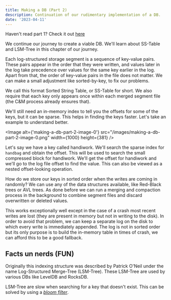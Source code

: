 ```yaml
---
title: Making a DB (Part 2)
description: Continuation of our rudimentary implementation of a DB.
date: '2023-04-11'
---
```


Haven't read part 1? Check it out [here](/posts/making-a-db-part-1)

We continue our journey to create a viable DB. We'll learn about SS-Table and LSM-Tree in this chapter of our journey.

Each log-structured storage segment is a sequence of key-value pairs. These pairs appear in the order that they were written, and values later in the log take precedence over values for the same key earlier in the log. Apart from that, the order of key-value pairs in the file does not matter. We can make a small adjustment like sorted-by-key, to fix our problems.

We call this format Sorted String Table, or SS-Table for short. We also require that each key only appears once within each merged segment file (the C&M process already ensures that).

We'll still need an in-memory index to tell you the offsets for some of the keys, but it can be sparse. This helps in finding the keys faster. Let's take an example to understand better.

<Image
  alt={'making-a-db-part-2-image-0'}
  src="/images/making-a-db-part-2-image-0.png"
  width={1000}
  height={381}
/>

Let's say we have a key called handiwork. We'll search the sparse index for `handbag` and obtain the offset. This will be used to search the small compressed block for handiwork. We'll get the offset for handiwork and we'll go to the log file offset to find the value. This can also be viewed as a nested offset-looking operation.

How do we store our keys in sorted order when the writes are coming in randomly? We can use any of the data structures available, like Red-Black trees or AVL trees.
As done before we can run a merging and compaction process in the background to combine segment files and discard overwritten or deleted values.

This works exceptionally well except in the case of a crash most recent writes are lost (they are present in memory but not in writing to the disk). In order to avoid that problem, we can keep a separate log on the disk to which every write is immediately appended. The log is not in sorted order but its only purpose is to build the in-memory table in times of crash, we can afford this to be a good fallback.

## Facts un nerds (FUN)

Originally this indexing structure was described by Patrick O'Neil under the name Log-Structured Merge-Tree (LSM-Tree). These LSM-Tree are used by various DBs like LevelDB and RocksDB.

LSM-Tree are slow when searching for a key that doesn't exist. This can be solved by using a _[bloom filter](https://en.wikipedia.org/wiki/Bloom_filter)_.

